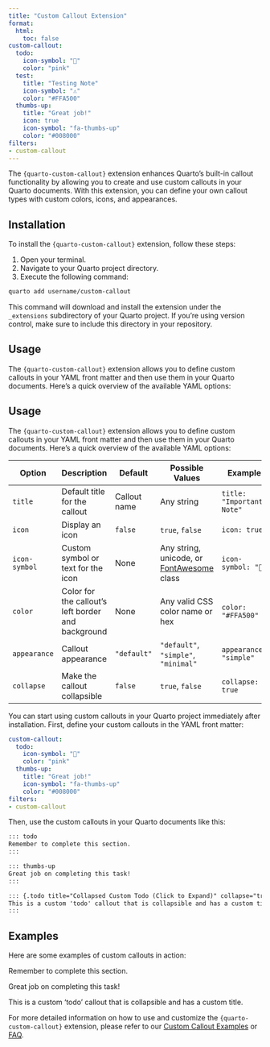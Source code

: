 ```yaml
---
title: "Custom Callout Extension"
format: 
  html:
    toc: false
custom-callout:
  todo:
    icon-symbol: "📝"
    color: "pink"
  test:
    title: "Testing Note"
    icon-symbol: "⚠️"
    color: "#FFA500"
  thumbs-up:
    title: "Great job!"
    icon: true
    icon-symbol: "fa-thumbs-up"
    color: "#008000"
filters:
- custom-callout
---
```


The `{quarto-custom-callout}` extension enhances Quarto's built-in callout functionality by allowing you to
create and use custom callouts in your Quarto documents. With this extension, you can define your 
own callout types with custom colors, icons, and appearances.

## Installation

To install the `{quarto-custom-callout}` extension, follow these steps:

1. Open your terminal.
2. Navigate to your Quarto project directory.
3. Execute the following command:

```bash
quarto add username/custom-callout
```

This command will download and install the extension under the `_extensions` subdirectory of your Quarto project. 
If you're using version control, make sure to include this directory in your repository.

## Usage

The `{quarto-custom-callout}` extension allows you to define custom callouts in your YAML front matter and then use them in your Quarto documents.
Here's a quick overview of the available YAML options:

## Usage

The `{quarto-custom-callout}` extension allows you to define custom callouts in your YAML front matter and then use them in your Quarto documents. Here's a quick overview of the available YAML options:

| Option | Description | Default | Possible Values | Example |
|--------|-------------|---------|-----------------|---------|
| `title` | Default title for the callout | Callout name | Any string | `title: "Important Note"` |
| `icon` | Display an icon | `false` | `true`, `false` | `icon: true` |
| `icon-symbol` | Custom symbol or text for the icon | None | Any string, unicode, or [FontAwesome](https://fontawesome.com/search?o=r&m=free) class | `icon-symbol: "📝"` |
| `color` | Color for the callout's left border and background | None | Any valid CSS color name or hex | `color: "#FFA500"` |
| `appearance` | Callout appearance | `"default"` | `"default"`, `"simple"`, `"minimal"` | `appearance: "simple"` |
| `collapse` | Make the callout collapsible | `false` | `true`, `false` | `collapse: true` |

You can start using custom callouts in your Quarto project immediately after installation. First, define your custom callouts in the YAML front matter:

```yaml
custom-callout:
  todo:
    icon-symbol: "📝"
    color: "pink"
  thumbs-up:
    title: "Great job!"
    icon-symbol: "fa-thumbs-up"
    color: "#008000"
filters:
- custom-callout
```


Then, use the custom callouts in your Quarto documents like this:

```markdown
::: todo
Remember to complete this section.
:::

::: thumbs-up
Great job on completing this task!
:::

::: {.todo title="Collapsed Custom Todo (Click to Expand)" collapse="true"}
This is a custom 'todo' callout that is collapsible and has a custom title.
:::
```

## Examples

Here are some examples of custom callouts in action:

::: todo
Remember to complete this section.
:::

::: thumbs-up
Great job on completing this task!
:::

::: {.todo title="Collapsed Custom Todo (Click to Expand)" collapse="true"}
This is a custom 'todo' callout that is collapsible and has a custom title.
:::

For more detailed information on how to use and customize the `{quarto-custom-callout}` extension, please refer to our [Custom Callout Examples](qcustom-callout-example.qmd) or [FAQ](qcustom-callout-faq.qmd).
